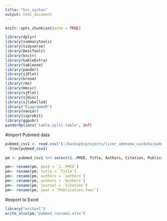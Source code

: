 ```yaml
---
title: "hcc_syntax"
output: html_document
---
```


```r
knitr::opts_chunk$set(echo = TRUE)
```

```r
library(dplyr)
library(summarytools)
library(tidyverse)
library(DescTools)
library(knitr)
library(kableExtra)
library(tableone)
library(pander)
library(sjPlot)
library(broom)
library(rms)
library(Hmisc)
library(sjPlot)
library(sjmisc)
library(sjlabelled)
library("DiagrammeR")
library(naniar)
library(ivprobit)
library(ggpubr)
panderOptions('table.split.table', Inf)
```

#import Pubmed data
```r
pubmed_csv1 <- read.csv("E:/backup9/projects/liver_adenoma_ca/data/pubmed_csv1.csv")
  View(pubmed_csv1)
  
pm <- pubmed_csv1 %>% select(ï..PMID, Title, Authors, Citation, Publication.Year)

pm<- rename(pm, pmid = `ï..PMID`)
pm<- rename(pm, title = `Title`)
pm<- rename(pm, authors = `authors`)
pm<- rename(pm, authors = `Authors`)
pm<- rename(pm, journal = `Citation`)
pm<- rename(pm, year = `Publication.Year`)
```

#export to Excel
```r
library("writexl")
write_xlsx(pm,"pubmed_review1.xlsx")
```

